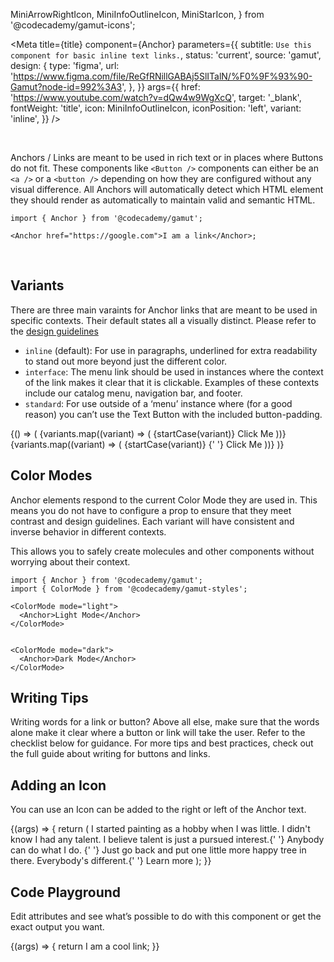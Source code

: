   MiniArrowRightIcon,
  MiniInfoOutlineIcon,
  MiniStarIcon,
} from '@codecademy/gamut-icons';



<Meta
  title={title}
  component={Anchor}
  parameters={{
    subtitle: `Use this component for basic inline text links.`,
    status: 'current',
    source: 'gamut',
    design: {
      type: 'figma',
      url:
        'https://www.figma.com/file/ReGfRNillGABAj5SlITalN/%F0%9F%93%90-Gamut?node-id=992%3A3',
    },
  }}
  args={{
    href: 'https://www.youtube.com/watch?v=dQw4w9WgXcQ',
    target: '_blank',
    fontWeight: 'title',
    icon: MiniInfoOutlineIcon,
    iconPosition: 'left',
    variant: 'inline',
  }}
/>

<br />

Anchors / Links are meant to be used in rich text or in places where <LinkTo id="atoms-button--cta-button">Buttons</LinkTo> do not fit. These components like `<Button />` components can either be an `<a />` or a `<button />` depending on how they are configured without any visual difference. All Anchors will automatically detect which HTML element they should render as automatically to maintain valid and semantic HTML.

```tsx
import { Anchor } from '@codecademy/gamut';

<Anchor href="https://google.com">I am a link</Anchor>;
```

<br />

## Variants

There are three main varaints for Anchor links that are meant to be used in specific contexts. Their default states all a visually distinct. Please refer to the [design guidelines](https://www.figma.com/file/N6TfoPI5OA7GanX6Zl8nWj/)

- `inline` (default): For use in paragraphs, underlined for extra readability to stand out more beyond just the different color.
- `interface`: The menu link should be used in instances where the context of the link makes it clear that it is clickable. Examples of these contexts include our catalog menu, navigation bar, and footer.
- `standard`: For use outside of a ‘menu’ instance where (for a good reason) you can’t use the Text Button with the included button-padding.


<Story name="modes">
  {() => (
    <LayoutGrid>
      <Column size={6}>
        <Background
          p={32}
          bg="white"
          display="grid"
          gridTemplateColumns="repeat(3, 1fr)"
        >
          {variants.map((variant) => (
            <Box key={`${variant}-light`}>
              <Text as="p" fontWeight="title">
                {startCase(variant)}
              </Text>
              <Anchor mr={8} variant={variant} href={`#${variant}`}>
                Click Me
              </Anchor>
            </Box>
          ))}
        </Background>
      </Column>
      <Column size={6}>
        <Background
          p={32}
          bg="navy"
          display="grid"
          gridTemplateColumns="repeat(3, 1fr)"
        >
          {variants.map((variant) => (
            <Box key={`${variant}-dark`}>
              <Text as="p" fontWeight="title">
                {startCase(variant)}
              </Text>{' '}
              <Anchor mr={8} variant={variant} href={`#${variant}`}>
                Click Me
              </Anchor>
            </Box>
          ))}
        </Background>
      </Column>
    </LayoutGrid>
  )}
</Story>

<br />

## Color Modes

Anchor elements respond to the current <LinkTo id="foundations-color-mode--page">Color Mode</LinkTo> they are used in. This means you do not have to configure a prop to ensure that they meet contrast and design guidelines. Each variant will have consistent and inverse behavior in different contexts.

This allows you to safely create molecules and other components without worrying about their context.

```tsx
import { Anchor } from '@codecademy/gamut';
import { ColorMode } from '@codecademy/gamut-styles';

<ColorMode mode="light">
  <Anchor>Light Mode</Anchor>
</ColorMode>


<ColorMode mode="dark">
  <Anchor>Dark Mode</Anchor>
</ColorMode>
```

## Writing Tips

Writing words for a link or button? Above all else, make sure that the words alone make it clear where a button or link will take the user. Refer to the checklist below for guidance. For more tips and best practices, check out the full guide about <LinkTo id="writing-ux-writing-component-guidelines-buttons-and-links--page">writing for buttons and links</LinkTo>.

<CustomCheckbox
  htmlFor="anchor-1"
  label="Make sure it’s clear where the link or button will take the user."
  spacing="tight"
/>
<CustomCheckbox
  htmlFor="anchor-2"
  label="Use sentence case, capitalizing only proper nouns."
  spacing="tight"
/>
<CustomCheckbox
  htmlFor="anchor-3"
  label="For buttons, start with an action-oriented verb (like “explore” or “view”)."
  spacing="tight"
/>
<CustomCheckbox
  htmlFor="anchor-4"
  label="For buttons, use 3 words or less (unless more words are necessary for clarity)."
  spacing="tight"
/>

## Adding an Icon

You can use an <LinkTo id="atoms-icons-about--page">Icon</LinkTo> can be added to the right or left of the Anchor text.

<Canvas>
  <Story name="Anchor with Icon">
    {(args) => {
      return (
        <Text>
          I started painting as a hobby when I was little. I didn't know I had
          any talent. I believe talent is just a pursued interest.{' '}
          <Anchor
            {...args}
            href="/"
            icon={MiniStarIcon}
            iconPosition="left"
            variant="inline"
          >
            Anybody can do what I do.
          </Anchor>{' '}
          Just go back and put one little more happy tree in there. Everybody's
          different.{' '}
          <Anchor
            {...args}
            href="/"
            icon={MiniArrowRightIcon}
            iconPosition="right"
            variant="inline"
          >
            Learn more
          </Anchor>
        </Text>
      );
    }}
  </Story>
</Canvas>

## Code Playground

Edit attributes and see what’s possible to do with this component or get the exact output you want.

<Canvas>
  <Story name="Anchor">
    {(args) => {
      return <Anchor {...args}>I am a cool link</Anchor>;
    }}
  </Story>
</Canvas>

<PropsTable story="Anchor" />
